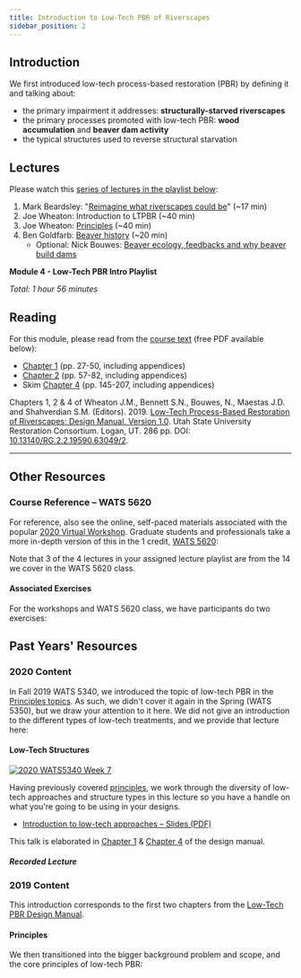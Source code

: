 ---
title: Introduction to Low-Tech PBR of Riverscapes
sidebar_position: 2
---

## Introduction

We first introduced low-tech process-based restoration (PBR) by defining it and talking about:
- the primary impairment it addresses: **structurally-starved riverscapes**
- the primary processes promoted with low-tech PBR: **wood accumulation** and **beaver dam activity**
- the typical structures used to reverse structural starvation



## Lectures


Please watch this [series of lectures in the playlist below](https://www.youtube.com/embed/videoseries?list=PL0ZiZg4rilzJzoX5nKQXQfPkHksIyI6pm):
1. Mark Beardsley: "[Reimagine what riverscapes could be](http://lowtechpbr.restoration.usu.edu/workshops/2020/SGI/Modules/module1#e-what-riverscapes-could-be)" (~17 min)
2. Joe Wheaton: Introduction to LTPBR (~40 min)
3. Joe Wheaton: [Principles](http://lowtechpbr.restoration.usu.edu/workshops/2020/SGI/Modules/module1#j-principles) (~40 min)
4. Ben Goldfarb: [Beaver history](http://lowtechpbr.restoration.usu.edu/workshops/2020/SGI/Modules/module1#k-beaver-history--biology) (~20 min)
   - Optional: Nick Bouwes: [Beaver ecology, feedbacks and why beaver build dams](http://lowtechpbr.restoration.usu.edu/workshops/2020/SGI/Modules/module1#l-beaver-ecology--feedbacks--why-beaver-build-dams)

**Module 4 - Low-Tech PBR Intro Playlist**

<YouTubeEmbed videoId="PL0ZiZg4rilzJzoX5nKQXQfPkHksIyI6pm" title="Module 4 - Low-Tech PBR Intro Playlist" />

_Total: 1 hour 56 minutes_


## Reading


For this module, please read from the [course text](https://lowtechpbr.restoration.usu.edu/manual) (free PDF available below):
- [Chapter 1](https://lowtechpbr.restoration.usu.edu/manual/chap01) (pp. 27-50, including appendices)
- [Chapter 2](https://lowtechpbr.restoration.usu.edu/manual/chap02) (pp. 57-82, including appendices)
- Skim [Chapter 4](https://lowtechpbr.restoration.usu.edu/manual/chap04) (pp. 145-207, including appendices)


<ToolsWrapper
  title="Low-Tech PBR Design Manual PDF"
  description="Chapters 1, 2 & 4 of Wheaton J.M., Bennett S.N., Bouwes, N., Maestas J.D. and Shahverdian S.M. (Editors). 2019. Low-Tech Process-Based Restoration of Riverscapes: Design Manual. Utah State University Restoration Consortium. Logan, UT. 286 pp."
  toolUrl="http://dx.doi.org/10.13140/RG.2.2.19590.63049/2"
  imageUrl="/img/Manual_Tilted_150.png"
/>

Chapters 1, 2 & 4 of Wheaton J.M., Bennett S.N., Bouwes, N., Maestas J.D. and Shahverdian S.M. (Editors). 2019. [Low-Tech Process-Based Restoration of Riverscapes: Design Manual. Version 1.0](https://lowtechpbr.restoration.usu.edu/manual). Utah State University Restoration Consortium. Logan, UT. 286 pp. DOI: [10.13140/RG.2.2.19590.63049/2](http://dx.doi.org/10.13140/RG.2.2.19590.63049/2).



--------------


## Other Resources




### Course Reference – WATS 5620


For reference, also see the online, self-paced materials associated with the popular [2020 Virtual Workshop](http://lowtechpbr.restoration.usu.edu/workshops/2020/SGI/). Graduate students and professionals take a more in-depth version of this in the 1 credit, [WATS 5620](http://lowtechpbr.restoration.usu.edu/workshops/2021/USU/WATS-5620/):

<ToolsWrapper
  title="Module 1 - Intro to LTPBR (Slides, Lectures, Exercises)"
  description="Slides, recorded lectures, and exercises from the 2020 Virtual Workshop."
  toolUrl="http://lowtechpbr.restoration.usu.edu/workshops/2020/SGI/Modules/module1"
  imageUrl="/img/presentation.png"
/>

Note that 3 of the 4 lectures in your assigned lecture playlist are from the 14 we cover in the WATS 5620 class.


#### Associated Exercises
For the workshops and WATS 5620 class, we have participants do two exercises:

<ToolsWrapper
  title="Stream Evolution Model Quiz"
  description="Quiz on the Stream Evolution Model."
  toolUrl="/resources/Topics/01_Overview/sem.html"
/>

<ToolsWrapper
  title="Parking Lot Exercise"
  description="Build your first PALS or BDAs."
  toolUrl="/resources/Topics/01_Overview/parkinglot.html"
/>




## Past Years' Resources


### 2020 Content
In Fall 2019 WATS 5340, we introduced the topic of low-tech PBR in the [Principles topics](http://capstone.restoration.usu.edu/Course_Topics/WATS_5340/Principles.html#slides--handouts). As such, we didn't cover it again in the Spring (WATS 5350), but we draw your attention to it here. We did not give an introduction to the different types of low-tech treatments, and we provide that lecture here:


#### Low-Tech Structures

[![2020 WATS5340 Week 7](/img/lectures/2020-WATS5340_Week7.png)](https://s3-us-west-2.amazonaws.com/etalweb.joewheaton.org/Courses/WATS5350/2020/Week7_LowTechIntro_Structures.pdf)

Having previously covered [principles](http://capstone.restoration.usu.edu/Course_Topics/WATS_5340/Principles.html#slides--handouts), we work through the diversity of low-tech approaches and structure types in this lecture so you have a handle on what you're going to be using in your designs.

- [Introduction to low-tech approaches – Slides (PDF)](https://s3-us-west-2.amazonaws.com/etalweb.joewheaton.org/Courses/WATS5350/2020/Week7_LowTechIntro_Structures.pdf)




This talk is elaborated in [Chapter 1](https://lowtechpbr.restoration.usu.edu/manual/chap01) & [Chapter 4](https://lowtechpbr.restoration.usu.edu/manual/chap04) of the design manual.


##### Recorded Lecture
<YouTubeEmbed videoId="Kia1dDDt1JE" title="2020 WATS5340 Week 7 - Low-Tech Structures" />






### 2019 Content
This introduction corresponds to the first two chapters from the [Low-Tech PBR Design Manual](http://lowtechpbr.restoration.usu.edu/manual).

<GoogleSlides src="https://docs.google.com/presentation/d/e/2PACX-1vSjfm0WXXKCN_7cZKIjl6dAI2gvGhkUHBoNJ_kDYJdcYTsasrNHnTVt-qtXaJszShojnOUOm-ll-WnV/embed?start=false&loop=false&delayms=3000" title="2019 Low-Tech PBR Design Manual Slides" width={960} height={749} />


#### Principles

We then transitioned into the bigger background problem and scope, and the core principles of low-tech PBR:

<GoogleSlides src="https://docs.google.com/presentation/d/e/2PACX-1vSqwMg3Hma2l5vVxDOY5vF9GK_Mf-DEfOzpqF7QZ23DYNGmoZxhfM1dkrsBJ2vYI1Z_8o_pmE454bin/embed?start=false&loop=false&delayms=3000" title="2019 Principles Slides" width={960} height={749} />



